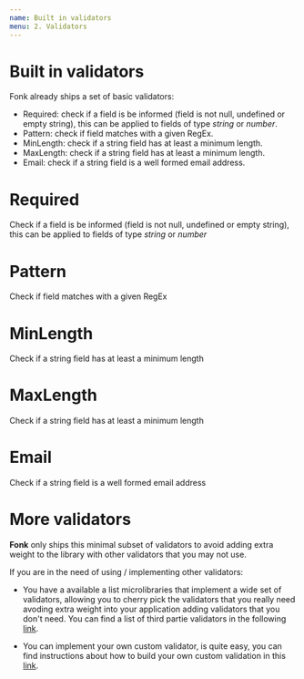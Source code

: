 ```yaml
---
name: Built in validators
menu: 2. Validators
---
```


# Built in validators

Fonk already ships a set of basic validators:

- Required: check if a field is be informed (field is not null, undefined or empty string), this can be applied to fields of type _string_ or _number_.
- Pattern: check if field matches with a given RegEx.
- MinLength: check if a string field has at least a minimum length.
- MaxLength: check if a string field has at least a minimum length.
- Email: check if a string field is a well formed email address.

# Required

Check if a field is be informed (field is not null, undefined or empty string), this can be applied to fields of type _string_ or _number_

# Pattern

Check if field matches with a given RegEx

# MinLength

Check if a string field has at least a minimum length

# MaxLength

Check if a string field has at least a minimum length

# Email

Check if a string field is a well formed email address

# More validators

**Fonk** only ships this minimal subset of validators to avoid adding extra weight to the library with other validators that you may not use.

If you are in the need of using / implementing other validators:

- You have a available a list microlibraries that implement a wide set of validators, allowing you to cherry pick the validators that you really
  need avoding extra weight into your application adding validators that you don't need. You can find a list of third partie validators in the
  following [link](TODO).

- You can implement your own custom validator, is quite easy, you can find instructions about how to build your own custom validation in this
  [link](TODO).
